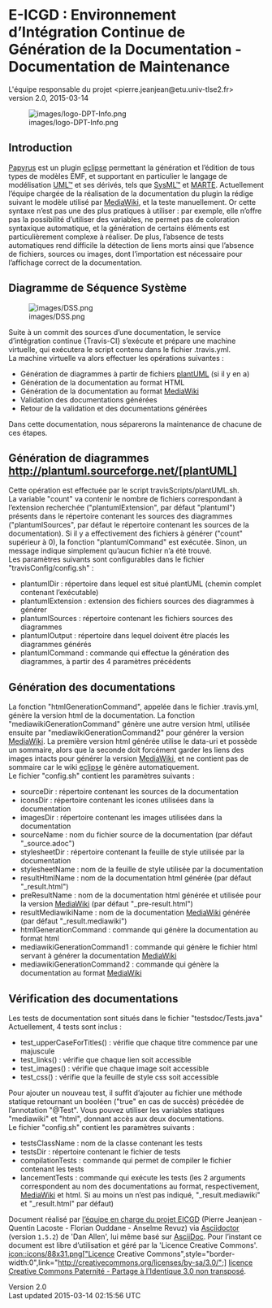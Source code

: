 = E-ICGD : Environnement d’Intégration Continue de Génération de la Documentation - Documentation de Maintenance =

L'équipe responsable du projet &lt;pierre.jeanjean@etu.univ-tlse2.fr&gt;<br />
 version 2.0, 2015-03-14

[[Image:images/logo-DPT-Info.png|frame|none|alt=logo DPT Info]]

== Introduction ==

[http://www.eclipse.org/papyrus/ Papyrus] est un plugin [http://www.eclipse.org eclipse] permettant la génération et l’édition de tous types de modèles EMF, et supportant en particulier le langage de modélisation [http://www.uml.org/ UML™] et ses dérivés, tels que [http://www.omgsysml.org/ SysML™] et [http://www.omgmarte.org/ MARTE]. Actuellement l’équipe chargée de la réalisation de la documentation du plugin la rédige suivant le modèle utilisé par [https://www.mediawiki.org MediaWiki], et la teste manuellement. Or cette syntaxe n’est pas une des plus pratiques à utiliser : par exemple, elle n’offre pas la possibilité d’utiliser des variables, ne permet pas de coloration syntaxique automatique, et la génération de certains éléments est particulièrement complexe à réaliser. De plus, l’absence de tests automatiques rend difficile la détection de liens morts ainsi que l’absence de fichiers, sources ou images, dont l’importation est nécessaire pour l’affichage correct de la documentation.

== Diagramme de Séquence Système ==

[[Image:images/DSS.png|frame|none|alt=DSS]]

Suite à un commit des sources d’une documentation, le service d’intégration continue {Travis-CI} s’exécute et prépare une machine virtuelle, qui exécutera le script contenu dans le fichier .travis.yml.<br />
 La machine virtuelle va alors effectuer les opérations suivantes :

* Génération de diagrammes à partir de fichiers [http://plantuml.sourceforge.net/ plantUML] (si il y en a)
* Génération de la documentation au format HTML
* Génération de la documentation au format [https://www.mediawiki.org MediaWiki]
* Validation des documentations générées
* Retour de la validation et des documentations générées

Dans cette documentation, nous séparerons la maintenance de chacune de ces étapes.

== Génération de diagrammes http://plantuml.sourceforge.net/[plantUML] ==

Cette opération est effectuée par le script travisScripts/plantUML.sh.<br />
 La variable &quot;count&quot; va contenir le nombre de fichiers correspondant à l’extension recherchée (&quot;plantumlExtension&quot;, par défaut &quot;plantuml&quot;) présents dans le répertoire contenant les sources des diagrammes (&quot;plantumlSources&quot;, par défaut le répertoire contenant les sources de la documentation). Si il y a effectivement des fichiers à générer (&quot;count&quot; supérieur à 0), la fonction &quot;plantumlCommand&quot; est exécutée. Sinon, un message indique simplement qu’aucun fichier n’a été trouvé.<br />
 Les paramètres suivants sont configurables dans le fichier &quot;travisConfig/config.sh&quot; :

* plantumlDir : répertoire dans lequel est situé plantUML (chemin complet contenant l’exécutable)
* plantumlExtension : extension des fichiers sources des diagrammes à générer
* plantumlSources : répertoire contenant les fichiers sources des diagrammes
* plantumlOutput : répertoire dans lequel doivent être placés les diagrammes générés
* plantumlCommand : commande qui effectue la génération des diagrammes, à partir des 4 paramètres précédents

== Génération des documentations ==

La fonction &quot;htmlGenerationCommand&quot;, appelée dans le fichier .travis.yml, génère la version html de la documentation. La fonction &quot;mediawikiGenerationCommand&quot; génère une autre version html, utilisée ensuite par &quot;mediawikiGenerationCommand2&quot; pour générer la version [https://www.mediawiki.org MediaWiki]. La première version html générée utilise le data-uri et possède un sommaire, alors que la seconde doit forcément garder les liens des images intacts pour générer la version [https://www.mediawiki.org MediaWiki], et ne contient pas de sommaire car le wiki [http://www.eclipse.org eclipse] le génère automatiquement.<br />
 Le fichier &quot;config.sh&quot; contient les paramètres suivants :

* sourceDir : répertoire contenant les sources de la documentation
* iconsDir : répertoire contenant les icones utilisées dans la documentation
* imagesDir : répertoire contenant les images utilisées dans la documentation
* sourceName : nom du fichier source de la documentation (par défaut &quot;_source.adoc&quot;)
* stylesheetDir : répertoire contenant la feuille de style utilisée par la documentation
* stylesheetName : nom de la feuille de style utilisée par la documentation
* resultHtmlName : nom de la documentation html générée (par défaut &quot;_result.html&quot;)
* preResultName : nom de la documentation html générée et utilisée pour la version [https://www.mediawiki.org MediaWiki] (par défaut &quot;_pre-result.html&quot;)
* resultMediawikiName : nom de la documentation [https://www.mediawiki.org MediaWiki] générée (par défaut &quot;_result.mediawiki&quot;)
* htmlGenerationCommand : commande qui génère la documentation au format html
* mediawikiGenerationCommand1 : commande qui génère le fichier html servant à générer la documentation [https://www.mediawiki.org MediaWiki]
* mediawikiGenerationCommand2 : commande qui génère la documentation au format [https://www.mediawiki.org MediaWiki]

== Vérification des documentations ==

Les tests de documentation sont situés dans le fichier &quot;testsdoc/Tests.java&quot; Actuellement, 4 tests sont inclus :

* test_upperCaseForTitles() : vérifie que chaque titre commence par une majuscule
* test_links() : vérifie que chaque lien soit accessible
* test_images() : vérifie que chaque image soit accessible
* test_css() : vérifie que la feuille de style css soit accessible

Pour ajouter un nouveau test, il suffit d’ajouter au fichier une méthode statique retournant un booléen (&quot;true&quot; en cas de succès) précédée de l’annotation &quot;@Test&quot;. Vous pouvez utiliser les variables statiques &quot;mediawiki&quot; et &quot;html&quot;, donnant accès aux deux documentations.<br />
 Le fichier &quot;config.sh&quot; contient les paramètres suivants :

* testsClassName : nom de la classe contenant les tests
* testsDir : répertoire contenant le fichier de tests
* compilationTests : commande qui permet de compiler le fichier contenant les tests
* lancementTests : commande qui exécute les tests (les 2 arguments correspondent au nom des documentations au format, respectivement, [https://www.mediawiki.org MediaWiki] et html. Si au moins un n’est pas indiqué, &quot;_result.mediawiki&quot; et &quot;_result.html&quot; par défaut)

Document réalisé par [mailto:pierre.jeanjean@etu.univ-tlse2.fr l’équipe en charge du projet EICGD] (Pierre Jeanjean - Quentin Lacoste - Florian Ouddane - Anselme Revuz) via [http://asciidoctor.org/ Asciidoctor] (version <tt>1.5.2</tt>) de 'Dan Allen', lui même basé sur [http://www.methods.co.nz/asciidoc AsciiDoc]. Pour l’instant ce document est libre d’utilisation et géré par la 'Licence Creative Commons'. icon::icons/88x31.png[&quot;Licence Creative Commons&quot;,style=&quot;border-width:0&quot;,link=&quot;http://creativecommons.org/licenses/by-sa/3.0/&quot;] [http://creativecommons.org/licenses/by-sa/3.0/ licence Creative Commons Paternité - Partage à l'Identique 3.0 non transposé].

Version 2.0<br />
 Last updated 2015-03-14 02:15:56 UTC

